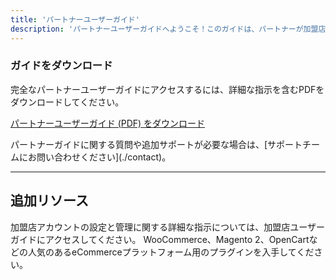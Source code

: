 ```yaml
---
title: 'パートナーユーザーガイド'
description: 'パートナーユーザーガイドへようこそ！このガイドは、パートナーが加盟店をオンボーディングし、パートナーアカウントを管理し、ゲートウェイシステムを効果的に利用するための詳細な指示を提供します。アカウント作成、書類提出、加盟店との関係管理から、シームレスな運用のために高度なゲートウェイ機能を活用する方法まで、すべてを網羅しています。'
---
```


### **ガイドをダウンロード**

完全なパートナーユーザーガイドにアクセスするには、詳細な指示を含むPDFをダウンロードしてください。

[パートナーユーザーガイド (PDF) をダウンロード](https://drive.google.com/file/d/1vZm7q6ddDXNMm5BeFVNPwKn8WdwC4dwF/view?usp=sharing)

<Note>
  パートナーガイドに関する質問や追加サポートが必要な場合は、[サポートチームにお問い合わせください](./contact)。
</Note>

***

## **追加リソース**

<CardGroup>
  <Card title="加盟店ユーザーガイド" icon="store" href="./merchantguide">
    加盟店アカウントの設定と管理に関する詳細な指示については、加盟店ユーザーガイドにアクセスしてください。
  </Card>

  <Card title="ウェブサイトプラグイン" icon="plug" href="./websiteplugins">
    WooCommerce、Magento 2、OpenCartなどの人気のあるeCommerceプラットフォーム用のプラグインを入手してください。
  </Card>
</CardGroup>